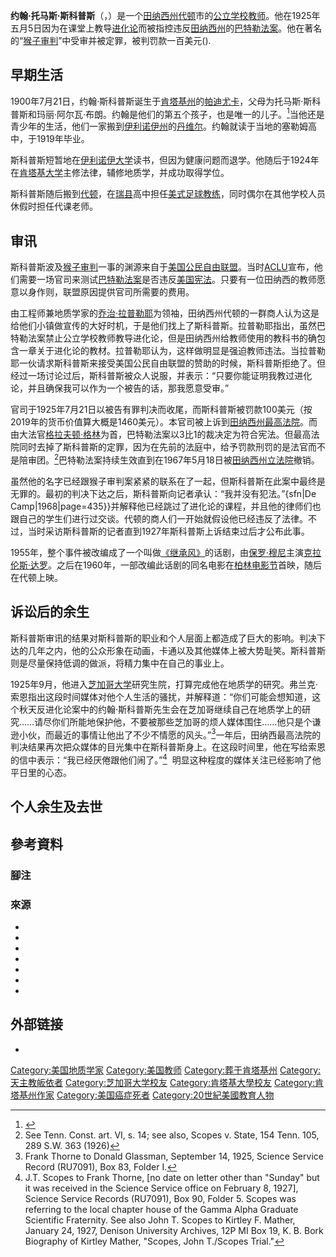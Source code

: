 {{NoteTA
|G1=PP
}}
{{Rough_translation|time=2021-03-06T11:08:23+00:00}}
{{Infobox person
| name        = 约翰·托马斯·斯科普斯<br>{{lang|en|John Thomas Scopes}}
| image       = John t scopes.jpg
| image_size  = 
| caption     = 
| birth_name  = 
| birth_date  = {{birth date|1900|8|3}}
| birth_place = {{USA}}[[肯塔基州|肯塔基州]][[帕迪尤卡|帕迪尤卡]]
| death_date  = {{death date and age|1970|10|21|1900|8|3}} 
| death_place = {{USA}}[[路易斯安那州|路易斯安那州]][[什里夫波特_(路易斯安那州)|什里夫波特]]
| other_names = 
| known_for   = [[猴子审判|猴子审判]]
| education   = 
| occupation  = {{Plain list |
* [[教师|教师]]
* [[美式足球|美式足球]][[教练|教练]]
}}
| spouse      = 米尔德里德·斯科普斯
| partner     = 

| 后代    = 2
}}

'''约翰·托马斯·斯科普斯'''（{{lang-en|John Thomas Scopes}}，{{bd|1900年|8月3日|1970年|10月21日}}）是一个[[田纳西州|田纳西州]][[代顿|代顿]]市的[[公立学校|公立学校]][[教师|教师]]。他在1925年五月5日因为在课堂上教导[[进化论|进化论]]而被指控违反[[田纳西州|田纳西州]]的[[巴特勒法案|巴特勒法案]]。他在著名的“[[猴子审判|猴子审判]]”中受审并被定罪，被判罚款一百美元({{inflation|US|100|1925|fmt=eq}}).

==早期生活==
1900年7月21日，约翰·斯科普斯诞生于[[肯塔基州|肯塔基州]]的[[帕迪尤卡|帕迪尤卡]]，父母为托马斯·斯科普斯和玛丽·阿尔瓦·布朗。约翰是他们的第五个孩子，也是唯一的儿子。<ref name="NYT">{{cite news|url=https://www.nytimes.com/1970/10/23/archives/scopes-of-monkey-trial-is-dead-at-70-scopes-of-monkey-trial-is-dead.html?_r=0|title=Scopes of 'Monkey Trial' Is Dead at 70|work=[[New_York_Times|New York Times]]|publisher=[[The_New_York_Times_Company|The New York Times Company]]|location=[[New_York_Times|New York Times]]|date=1970-10-23|access-date=2014-12-05|language=en-us|archive-date=2021-04-17|archive-url=https://web.archive.org/web/20210417195700/https://www.nytimes.com/1970/10/23/archives/scopes-of-monkey-trial-is-dead-at-70-scopes-of-monkey-trial-is-dead.html?_r=0|dead-url=no}}</ref>当他还是青少年的生活，他们一家搬到[[伊利诺伊州|伊利诺伊州]]的[[丹维尔|丹维尔]]。约翰就读于当地的塞勒姆高中，于1919年毕业。{{sfn|Manuscripts & Folklife Archives|2013|page=2}} 

斯科普斯短暂地在[[伊利诺伊大学|伊利诺伊大学]]读书，但因为健康问题而退学。他随后于1924年在[[肯塔基大学|肯塔基大学]]主修法律，辅修地质学，并成功取得学位。{{sfn|Leonard|Crainshaw|1997|page=710}} 

斯科普斯随后搬到[[代顿|代顿]]，在[[瑞县|瑞县]]高中担任[[美式足球|美式足球]][[教练|教练]]，同时偶尔在其他学校人员休假时担任代课老师。{{sfn|Wilson|2012|page=43}}

==审讯==
斯科普斯波及[[猴子审判|猴子审判]]一事的渊源来自于[[美国公民自由联盟|美国公民自由联盟]]。当时[[美国公民自由联盟|ACLU]]宣布，他们需要一场官司来测试[[巴特勒法案|巴特勒法案]]是否违反[[美国宪法|美国宪法]]。只要有一位田纳西的教师愿意以身作则，联盟原因提供官司所需要的费用。

由工程师兼地质学家的[[乔治·拉普勒耶|乔治·拉普勒耶]]为领袖，田纳西州代顿的一群商人认为这是给他们小镇做宣传的大好时机，于是他们找上了斯科普斯。拉普勒耶指出，虽然巴特勒法案禁止公立学校教师教导进化论，但是田纳西州给教师使用的教科书的确包含一章关于进化论的教材。拉普勒耶认为，这样做明显是强迫教师违法。当拉普勒耶一伙请求斯科普斯来接受美国公民自由联盟的赞助的时候，斯科普斯拒绝了。但经过一场讨论过后，斯科普斯被众人说服，并表示：“只要你能证明我教过进化论，并且确保我可以作为一个被告的话，那我愿意受审。”{{sfn|Scopes|Presley|1967|page=60}}

官司于1925年7月21日以被告有罪判决而收尾，而斯科普斯被罚款100美元（按2019年的货币价值算大概是1460美元）。本官司被上诉到[[田纳西州最高法院|田纳西州最高法院]]。而由大法官[[格拉夫顿·格林|格拉夫顿·格林]]为首，巴特勒法案以3比1的裁决定为符合宪法。但最高法院同时去掉了斯科普斯的定罪，因为在先前的法庭中，给予罚款刑罚的是法官而不是陪审团。<ref>See Tenn. Const. art. VI, s. 14; see also, Scopes v. State, 154 Tenn. 105, 289 S.W. 363 (1926)</ref>巴特勒法案持续生效直到在1967年5月18日被[[田纳西州立法院|田纳西州立法院]]撤销。

虽然他的名字已经跟猴子审判案紧紧的联系在了一起，但斯科普斯在此案中最终是无罪的。最初的判决下达之后，斯科普斯向记者承认：“我并没有犯法。”{sfn|De Camp|1968|page=435}}并解释他已经跳过了进化论的课程，并且他的律师们也跟自己的学生们进行过交谈。代顿的商人们一开始就假设他已经违反了法律。不过，当时采访斯科普斯的记者直到1927年斯科普斯上诉结束过后才公布此事。

1955年，整个事件被改编成了一个叫做[[《继承风》|《继承风》]]的话剧，由[[保罗·穆尼|保罗·穆尼]]主演[[克拉伦斯·达罗|克拉伦斯·达罗]]。之后在1960年，一部改编此话剧的同名电影在[[柏林电影节|柏林电影节]]首映，随后在代顿上映。

==诉讼后的余生==
斯科普斯审讯的结果对斯科普斯的职业和个人层面上都造成了巨大的影响。判决下达的几年之内，他的公众形象在动画，卡通以及其他媒体上被大势耻笑。斯科普斯则是尽量保持低调的做派，将精力集中在自己的事业上。

1925年9月，他进入[[芝加哥大学|芝加哥大学]]研究生院，打算完成他在地质学的研究。弗兰克·索恩指出这段时间媒体对他个人生活的骚扰，并解释道：“你们可能会想知道，这个秋天反进化论案中的约翰·斯科普斯先生会在芝加哥继续自己在地质学上的研究……请尽你们所能地保护他，不要被那些芝加哥的烦人媒体围住……他只是个谦逊小伙，而最近的事情让他出了不少不情愿的风头。”<ref>Frank Thorne to Donald Glassman, September 14, 1925, Science Service Record (RU7091), Box 83, Folder I.</ref>一年后，田纳西最高法院的判决结果再次把众媒体的目光集中在斯科普斯身上。在这段时间里，他在写给索恩的信中表示：“我已经厌倦跟他们闹了。”<ref>J.T. Scopes to Frank Thorne, [no date on letter other than "Sunday" but it was received in the Science Service office on February 8, 1927], Science Service Records (RU7091), Box 90, Folder 5.  Scopes was referring to the local chapter house of the Gamma Alpha Graduate Scientific Fraternity.  See also John T. Scopes to Kirtley F. Mather, January 24, 1927, Denison University Archives, 12P MI Box 19, K. B. Bork Biography of Kirtley Mather, "Scopes, John T./Scopes Trial."</ref>  明显这种程度的媒体关注已经影响了他平日里的心态。

==个人余生及去世==
{{Empty section|time=2021-03-06T11:08:23+00:00}}

== 參考資料 ==
=== 腳注 ===
{{reflist|35em}}
=== 來源 ===
{{refbegin|30em}}
* {{cite web|url=http://digitalcommons.wku.edu/cgi/viewcontent.cgi?article=3174&context=dlsc_mss_fin_aid|title=MSS 419 SCOPES, John Thomas, 1900–1970|work=Manuscripts & Folklife Archives|publisher=[[Western_Kentucky_University|Western Kentucky University]]|location=[[Bowling_Green,_Kentucky|Bowling Green, Kentucky]]|year=2013|page=2|access-date=2020-07-20|archive-date=2017-08-30|archive-url=https://web.archive.org/web/20170830060200/http://digitalcommons.wku.edu/cgi/viewcontent.cgi?article=3174&context=dlsc_mss_fin_aid|dead-url=no}}
* {{cite book|editor2-link=Jill Y. Crainshaw|editor1-link=Bill J. Leonard|editor1=Bill J. Leonard|editor2=Jill Y. Crainshaw|url=https://books.google.com/books?id=4OHJ02QSnOAC&pg=PA710|title=Encyclopedia of Religious Controversies in the United States|publisher=[[Greenwood_Publishing_Group|Greenwood Publishing Group]]|location=[[Santa_Barbara,_California|Santa Barbara, California]]|year=1997|isbn=978-0313296918|page=710|access-date=2020-07-20|archive-date=2021-04-17|archive-url=https://web.archive.org/web/20210417171223/https://books.google.com/books?id=4OHJ02QSnOAC&pg=PA710|dead-url=no}}
* {{cite book|first=John|last=Wilson|url=https://archive.org/details/failedhopestoryo0000wils|url-access=registration|title=Failed Hope: The Story of the Lost Peace|publisher=[[Dundurn_Press|Dundurn Press]]|location=[[Toronto|Toronto]]|year=2012|edition=14th|isbn=978-1459703452|page=[https://archive.org/details/failedhopestoryo0000wils/page/43 43]}}
* {{cite book|title=Center of the Storm: Memoirs of John T. Scopes|publisher=[[Henry_Holt_and_Company|Henry Holt and Company]]|first1=John T.|last1=Scopes|author-link=John T. Scopes|first2=James|last2=Presley|edition=1st|location=[[New_York_City|New York City]]|year=1967|isbn=978-0030603402|page=60}}
* {{cite book|last1=Paxton|first1=Mark|title=Media Perspectives on Intelligent Design and Evolution|url=https://archive.org/details/mediaperspective0000paxt|publisher=[[Greenwood_Publishing_Group|Greenwood Publishing Group]]|location=[[Santa_Barbara,_California|Santa Barbara, California]]|date=2013|isbn=978-0313380648|page=[https://archive.org/details/mediaperspective0000paxt/page/104 104]}}
* {{cite book|url=https://books.google.com/books?id=0Is_AAAAIAAJ&q=%22I+didn't+violate+the+law%22|title=The Great Monkey Trial|last=De Camp|first=L. Sprague|location=[[New_York_City|New York City]]|publisher=[[Doubleday_(publisher)|Doubleday]]|edition=1st|year=1968|isbn=978-0385046251|page=435|access-date=2022-02-08|archive-date=2021-04-17|archive-url=https://web.archive.org/web/20210417174532/https://books.google.com/books?id=0Is_AAAAIAAJ&q=%22I+didn%27t+violate+the+law%22|dead-url=no}}
* {{cite book|url=https://books.google.com/books?id=Mx_XAAAAMAAJ&q=D-Days+at+Dayton++Tompkins|title=D-Days at Dayton.|first=Jerry R.|last=Tompkins|location=[[Baton_Rouge|Baton Rouge]]|publisher=[[Louisiana_State_University_Press|Louisiana State University Press]]|year=1965|pages=15–16|access-date=2020-07-20|archive-date=2021-04-17|archive-url=https://web.archive.org/web/20210417191336/https://books.google.com/books?id=Mx_XAAAAMAAJ&q=D-Days+at+Dayton++Tompkins|dead-url=no}}
{{refend}}
==外部链接==
* {{Findagrave|3526}}

{{Authority control}}

{{DEFAULTSORT:Scopes, John Thomas}}
[[Category:美国地质学家|Category:美国地质学家]]
[[Category:美国教师|Category:美国教师]]
[[Category:葬于肯塔基州|Category:葬于肯塔基州]]
[[Category:天主教皈依者|Category:天主教皈依者]]
[[Category:芝加哥大学校友|Category:芝加哥大学校友]]
[[Category:肯塔基大學校友|Category:肯塔基大學校友]]
[[Category:肯塔基州作家|Category:肯塔基州作家]]
[[Category:美国癌症死者|Category:美国癌症死者]]
[[Category:20世紀美國教育人物|Category:20世紀美國教育人物]]
